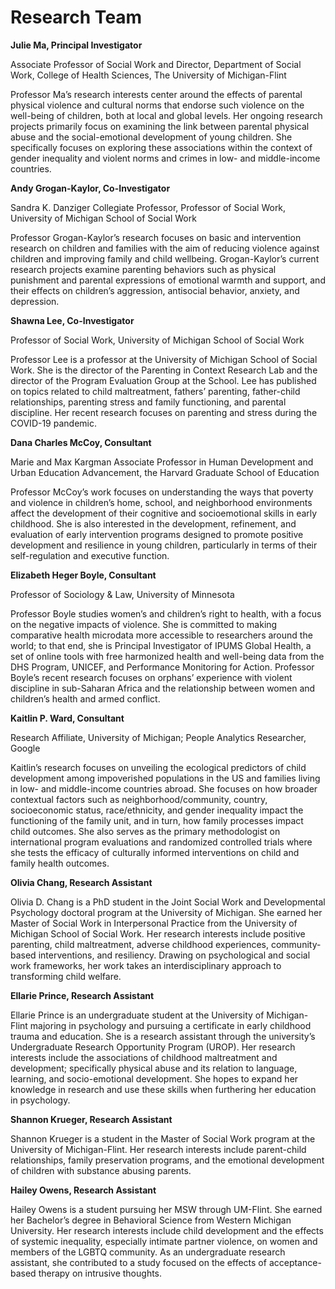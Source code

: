 # Research Team

**Julie Ma, Principal Investigator**

Associate Professor of Social Work and Director, Department of Social Work, College of Health Sciences, The University of Michigan-Flint

Professor Ma’s research interests center around the effects of parental physical violence and cultural norms that endorse such violence on the well-being of children, both at local and global levels. Her ongoing research projects primarily focus on examining the link between parental physical abuse and the social-emotional development of young children. She specifically focuses on exploring these associations within the context of gender inequality and violent norms and crimes in low- and middle-income countries. 

**Andy Grogan-Kaylor, Co-Investigator**

Sandra K. Danziger Collegiate Professor, Professor of Social Work, University of Michigan School of Social Work

Professor Grogan-Kaylor's research focuses on basic and intervention research on children and families with the aim of reducing violence against children and improving family and child wellbeing. Grogan-Kaylor's current research projects examine parenting behaviors such as physical punishment and parental expressions of emotional warmth and support, and their effects on children's aggression, antisocial behavior, anxiety, and depression. 

**Shawna Lee, Co-Investigator**

Professor of Social Work, University of Michigan School of Social Work

Professor Lee is a professor at the University of Michigan School of Social Work. She is the director of the Parenting in Context Research Lab and the director of the Program Evaluation Group at the School. Lee has published on topics related to child maltreatment, fathers' parenting, father-child relationships, parenting stress and family functioning, and parental discipline. Her recent research focuses on parenting and stress during the COVID-19 pandemic. 

**Dana Charles McCoy, Consultant**

Marie and Max Kargman Associate Professor in Human Development and Urban Education Advancement, the Harvard Graduate School of Education

Professor McCoy's work focuses on understanding the ways that poverty and violence in children's home, school, and neighborhood environments affect the development of their cognitive and socioemotional skills in early childhood. She is also interested in the development, refinement, and evaluation of early intervention programs designed to promote positive development and resilience in young children, particularly in terms of their self-regulation and executive function.

**Elizabeth Heger Boyle, Consultant**

Professor of Sociology & Law, University of Minnesota

Professor Boyle studies women's and children’s right to health, with a focus on the negative impacts of violence. She is committed to making comparative health microdata more accessible to researchers around the world; to that end, she is Principal Investigator of IPUMS Global Health, a set of online tools with free harmonized health and well-being data from the DHS Program, UNICEF, and Performance Monitoring for Action. Professor Boyle’s recent research focuses on orphans’ experience with violent discipline in sub-Saharan Africa and the relationship between women and children’s health and armed conflict.

**Kaitlin P. Ward, Consultant** 

Research Affiliate, University of Michigan; People Analytics Researcher, Google

Kaitlin's research focuses on unveiling the ecological predictors of child development among impoverished populations in the US and families living in low- and middle-income countries abroad. She focuses on how broader contextual factors such as neighborhood/community, country, socioeconomic status, race/ethnicity, and gender inequality impact the functioning of the family unit, and in turn, how family processes impact child outcomes. She also serves as the primary methodologist on international program evaluations and randomized controlled trials where she tests the efficacy of culturally informed interventions on child and family health outcomes. 

**Olivia Chang, Research Assistant**

Olivia D. Chang is a PhD student in the Joint Social Work and Developmental Psychology doctoral program at the University of Michigan. She earned her Master of Social Work in Interpersonal Practice from the University of Michigan School of Social Work. Her research interests include positive parenting, child maltreatment, adverse childhood experiences, community-based interventions, and resiliency. Drawing on psychological and social work frameworks, her work takes an interdisciplinary approach to transforming child welfare.

**Ellarie Prince, Research Assistant** 

Ellarie Prince is an undergraduate student at the University of Michigan-Flint majoring in psychology and pursuing a certificate in early childhood trauma and education. She is a research assistant through the university’s Undergraduate Research Opportunity Program (UROP). Her research interests include the associations of childhood maltreatment and development; specifically physical abuse and its relation to language, learning, and socio-emotional development. She hopes to expand her knowledge in research and use these skills when furthering her education in psychology. 

**Shannon Krueger, Research Assistant**

Shannon Krueger is a student in the Master of Social Work program at the University of Michigan-Flint. Her research interests include parent-child relationships, family preservation programs, and the emotional development of children with substance abusing parents.

**Hailey Owens, Research Assistant**

Hailey Owens is a student pursuing her MSW through UM-Flint. She earned her Bachelor’s degree in Behavioral Science from Western Michigan University. Her research interests include child development and the effects of systemic inequality, especially intimate partner violence, on women and members of the LGBTQ community. As an undergraduate research assistant, she contributed to a study focused on the effects of acceptance-based therapy on intrusive thoughts.




